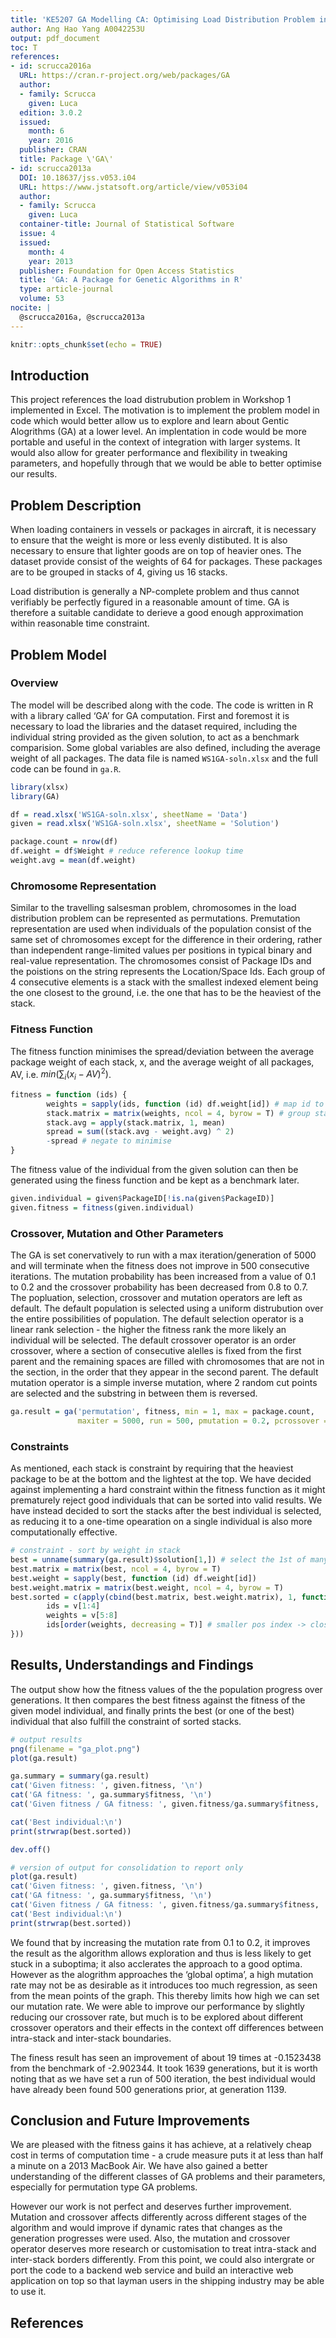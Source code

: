 ```yaml
---
title: 'KE5207 GA Modelling CA: Optimising Load Distribution Problem in R'
author: Ang Hao Yang A0042253U
output: pdf_document
toc: T
references:
- id: scrucca2016a
  URL: https://cran.r-project.org/web/packages/GA
  author:
  - family: Scrucca
    given: Luca
  edition: 3.0.2
  issued:
    month: 6
    year: 2016
  publisher: CRAN
  title: Package \'GA\'
- id: scrucca2013a
  DOI: 10.18637/jss.v053.i04
  URL: https://www.jstatsoft.org/article/view/v053i04
  author:
  - family: Scrucca
    given: Luca
  container-title: Journal of Statistical Software
  issue: 4
  issued:
    month: 4
    year: 2013
  publisher: Foundation for Open Access Statistics
  title: 'GA: A Package for Genetic Algorithms in R'
  type: article-journal
  volume: 53
nocite: |
  @scrucca2016a, @scrucca2013a
---
```


```r
knitr::opts_chunk$set(echo = TRUE)
```

## Introduction

This project references the load distrubution problem in Workshop 1 implemented in Excel. The motivation is to implement the problem model in code which would better allow us to explore and learn about Gentic Alogrithms (GA) at a lower level. An implentation in code would be more portable and useful in the context of integration with larger systems. It would also allow for greater performance and flexibility in tweaking parameters, and hopefully through that we would be able to better optimise our results.


## Problem Description

When loading containers in vessels or packages in aircraft, it is necessary to ensure that the weight is more or less evenly distibuted. It is also necessary to ensure that lighter goods are on top of heavier ones. The dataset provide consist of the weights of 64 for packages. These packages are to be grouped in stacks of 4, giving us 16 stacks.

Load distribution is generally a NP-complete problem and thus cannot verifiably be perfectly figured in a reasonable amount of time. GA is therefore a suitable candidate to derieve a good enough approximation within reasonable time constraint.


## Problem Model

### Overview
The model will be described along with the code. The code is written in R with a library called 'GA' for GA computation. First and foremost it is necessary to load the libraries and the dataset required, including the individual string provided as the given solution, to act as a benchmark comparision. Some global variables are also defined, including the average weight of all packages. The data file is named `WS1GA-soln.xlsx` and the full code can be found in `ga.R`.
```r
library(xlsx)
library(GA)

df = read.xlsx('WS1GA-soln.xlsx', sheetName = 'Data')
given = read.xlsx('WS1GA-soln.xlsx', sheetName = 'Solution')

package.count = nrow(df)
df.weight = df$Weight # reduce reference lookup time
weight.avg = mean(df.weight)
```

### Chromosome Representation
Similar to the travelling salsesman problem, chromosomes in the load distribution problem can be represented as permutations. Premutation representation are used when individuals of the population consist of the same set of chromosomes except for the difference in their ordering, rather than independent range-limited values per positions in typical binary and real-value representation. The chromosomes consist of Package IDs and the poistions on the string represents the Location/Space Ids. Each group of 4 consecutive elements is a stack with the smallest indexed element being the one closest to the ground, i.e. the one that has to be the heaviest of the stack.

### Fitness Function
The fitness function minimises the spread/deviation between the average package weight of each stack, x, and the average weight of all packages, AV, i.e. $min(\sum_i (x_i - AV)^{2})$.
```r
fitness = function (ids) {
        weights = sapply(ids, function (id) df.weight[id]) # map id to weights
        stack.matrix = matrix(weights, ncol = 4, byrow = T) # group stack as rows
        stack.avg = apply(stack.matrix, 1, mean)
        spread = sum((stack.avg - weight.avg) ^ 2)
        -spread # negate to minimise
}
```

The fitness value of the individual from the given solution can then be generated using the finess function and be kept as a benchmark later.
```r
given.individual = given$PackageID[!is.na(given$PackageID)]
given.fitness = fitness(given.individual)
```

### Crossover, Mutation and Other Parameters
The GA is set conervatively to run with a max iteration/generation of 5000 and will terminate when the fitness does not improve in 500 consecutive iterations. The mutation probability has been increased from a value of 0.1 to 0.2 and the crossover probability has been decreased from 0.8 to 0.7. The popluation, selection, crossover and mutation operators are left as default. The default population is selected using a uniform distrubution over the entire possibilities of population. The default selection operator is a linear rank selection - the higher the fitness rank the more likely an individual will be selected. The default crossover operator is an order crossover, where a section of consecutive alelles is fixed from the first parent and the remaining spaces are filled with chromosomes that are not in the section, in the order that they appear in the second parent. The default mutation operator is a simple inverse mutation, where 2 random cut points are selected and the substring in between them is reversed.
```R
ga.result = ga('permutation', fitness, min = 1, max = package.count,
               maxiter = 5000, run = 500, pmutation = 0.2, pcrossover = 0.7, seed = 2)
```

### Constraints
As mentioned, each stack is constraint by requiring that the heaviest package to be at the bottom and the lightest at the top. We have decided against implementing a hard constraint within the fitness function as it might prematurely reject good individuals that can be sorted into valid results. We have instead decided to sort the stacks after the best individual is selected, as reducing it to a one-time opearation on a single individual is also more computationally effective.
```R
# constraint - sort by weight in stack
best = unname(summary(ga.result)$solution[1,]) # select the 1st of many solutions
best.matrix = matrix(best, ncol = 4, byrow = T)
best.weight = sapply(best, function (id) df.weight[id])
best.weight.matrix = matrix(best.weight, ncol = 4, byrow = T)
best.sorted = c(apply(cbind(best.matrix, best.weight.matrix), 1, function (v) {
        ids = v[1:4]
        weights = v[5:8]
        ids[order(weights, decreasing = T)] # smaller pos index -> closer to bottom
}))
```


## Results, Understandings and Findings

The output show how the fitness values of the the population progress over generations. It then compares the best fitness against the fitness of the given model individual, and finally prints the best (or one of the best) individual that also fulfill the constraint of sorted stacks.
```R
# output results
png(filename = "ga_plot.png")
plot(ga.result)

ga.summary = summary(ga.result)
cat('Given fitness: ', given.fitness, '\n')
cat('GA fitness: ', ga.summary$fitness, '\n')
cat('Given fitness / GA fitness: ', given.fitness/ga.summary$fitness, '\n')

cat('Best individual:\n')
print(strwrap(best.sorted))

dev.off()
```
```R
# version of output for consolidation to report only
plot(ga.result)
cat('Given fitness: ', given.fitness, '\n')
cat('GA fitness: ', ga.summary$fitness, '\n')
cat('Given fitness / GA fitness: ', given.fitness/ga.summary$fitness, '\n')
cat('Best individual:\n')
print(strwrap(best.sorted))
```
We found that by increasing the mutation rate from 0.1 to 0.2, it improves the result as the algorithm allows exploration and thus is less likely to get stuck in a suboptima; it also acclerates the approach to a good optima. However as the alogrithm approaches the 'global optima', a high mutation rate may not be as desirable as it introduces too much regression, as seen from the mean points of the graph. This thereby limits how high we can set our mutation rate. We were able to improve our performance by slightly reducing our crossover rate, but much is to be explored about different crossover operators and their effects in the context off differences between intra-stack and inter-stack boundaries.

The finess result has seen an improvement of about 19 times at -0.1523438 from the benchmark of -2.902344. It took 1639 generations, but it is worth noting that as we have set a run of 500 iteration, the best individual would have already been found 500 generations prior, at generation 1139.


## Conclusion and Future Improvements

We are pleased with the fitness gains it has achieve, at a relatively cheap cost in terms of computation time - a crude measure puts it at less than half a minute on a 2013 MacBook Air. We have also gained a better understanding of the different classes of GA problems and their parameters, especially for permutation type GA problems.

However our work is not perfect and deserves further improvement. Mutation and crossover affects differently across different stages of the algorithm and would improve if dynamic rates that changes as the generation progresses were used. Also, the mutation and crossover operator deserves more research or customisation to treat intra-stack and inter-stack borders differently. From this point, we could also intergrate or port the code to a backend web service and build an interactive web application on top so that layman users in the shipping industry may be able to use it.

## References

